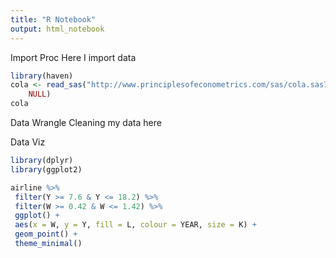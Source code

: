 ```yaml
---
title: "R Notebook"
output: html_notebook
---
```


Import Proc
Here I import data

```r
library(haven)
cola <- read_sas("http://www.principlesofeconometrics.com/sas/cola.sas7bdat", 
    NULL)
cola
```

Data Wrangle
Cleaning my data here

Data Viz

```r
library(dplyr)
library(ggplot2)

airline %>%
 filter(Y >= 7.6 & Y <= 18.2) %>%
 filter(W >= 0.42 & W <= 1.42) %>%
 ggplot() +
 aes(x = W, y = Y, fill = L, colour = YEAR, size = K) +
 geom_point() +
 theme_minimal()
```

